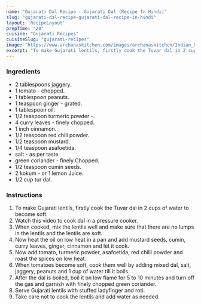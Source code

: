 ---
name: "Gujarati Dal Recipe - Gujarati Dal (Recipe In Hindi)"
slug: "gujarati-dal-recipe-gujarati-dal-recipe-in-hindi"
layout: 'RecipeLayout'
prepTime: "20"
cuisine: "Gujarati Recipes﻿"
cuisineSlug: "gujarati-recipes"
image: "https://www.archanaskitchen.com/images/archanaskitchen/Indian_Dal_Khadi_Curry/Sweet_Sour_Spicy_Gujarati_Toor_Dal_Recipe-1.jpg"
excerpt: "To make Gujarati lentils, firstly cook the Tuvar dal in 2 cups of water to become soft"
---

### Ingredients

-  2 tablespoons jaggery.
-  1 tomato - chopped.
-  1 tablespoon peanuts.
-  1 teaspoon ginger - grated.
-  1 tablespoon oil.
-  1/2 teaspoon turmeric powder -.
-  4 curry leaves - finely chopped.
-  1 inch cinnamon.
-  1/2 teaspoon red chili powder.
-  1/2 teaspoon mustard.
-  1/4 teaspoon asafoetida.
-  salt - as per taste.
-  green coriander - finely Chopped.
-  1/2 teaspoon cumin seeds.
-  2 kokum - or 1 lemon Juice.
- 1/2 cup tur dal.

### Instructions

1. To make Gujarati lentils, firstly cook the Tuvar dal in 2 cups of water to become soft.
1. Watch this video to cook dal in a pressure cooker.
1. When cooked, mix the lentils well and make sure that there are no lumps in the lentils and the lentils are soft.
1. Now heat the oil on low heat in a pan and add mustard seeds, cumin, curry leaves, ginger, cinnamon and let it cook.
1. Now add tomato, turmeric powder, asafoetida, red chilli powder and roast the spices on low heat.
1. When tomatoes become soft, cook them well by adding mixed dal, salt, jaggery, peanuts and 1 cup of water till it boils.
1. After the dal is boiled, boil it on low flame for 5 to 10 minutes and turn off the gas and garnish with finely chopped green coriander.
1. Serve Gujarati lentils with stuffed ladyfinger and roti.
1. Take care not to cook the lentils and add water as needed.
